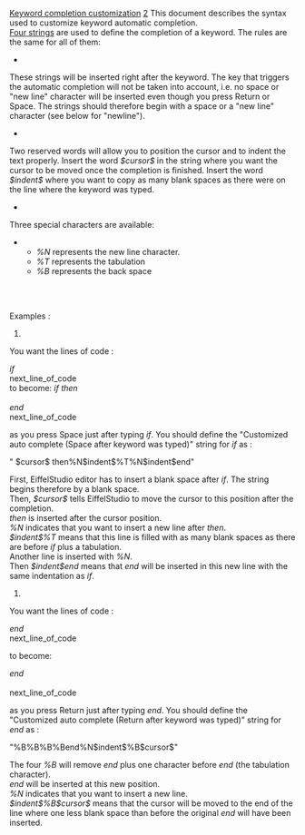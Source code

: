 [[Property:title|Keyword completion customization]]
[[Property:weight|2]]
This document describes the syntax used to customize keyword automatic completion. <br/>
[[Keywords automatic completion preferences|Four strings]]  are used to define the completion of a keyword. The rules are the same for all of them: 
*  
These strings will be inserted right after the keyword. The key that triggers the automatic completion will not be taken into account, i.e. no space or "new line" character will be inserted even though you press Return or Space. The strings should therefore begin with a space or a "new line" character (see below for "newline").

*  
Two reserved words will allow you to position the cursor and to indent the text properly. Insert the word ''$cursor$'' in the string where you want the cursor to be moved once the completion is finished. Insert the word ''$indent$'' where you want to copy as many blank spaces as there were on the line where the keyword was typed. 

*  
Three special characters are available:
**  ''%N'' represents the new line character. 
**  ''%T'' represents the tabulation 
**  ''%B'' represents the back space 
<br/>
<br/>


Examples :
#  
You want the lines of code :

''if'' <br/>
next_line_of_code <br/>

to become: 
''if'' <cursor here> ''then'' <br/>
<one more tabulation> <br/>
''end'' <br/>
next_line_of_code <br/>


as you press Space just after typing ''if''. You should define the "Customized auto complete (Space after keyword was typed)" string for ''if'' as : 

" $cursor$ then%N$indent$%T%N$indent$end"

First, EiffelStudio editor has to insert a blank space after ''if''. The string begins therefore by a blank space. <br/>
Then, ''$cursor$'' tells EiffelStudio to move the cursor to this position after the completion. <br/>
''then'' is inserted after the cursor position. <br/>
''%N'' indicates that you want to insert a new line after ''then''. <br/>
''$indent$%T'' means that this line is filled with as many blank spaces as there are before ''if'' plus a tabulation. <br/>
Another line is inserted with ''%N''. <br/>
Then ''$indent$end'' means that ''end'' will be inserted in this new line with the same indentation as ''if''. 

#  
You want the lines of code :

''end'' <br/>
next_line_of_code 

to become:

''end'' <br/>
<br/>
next_line_of_code 

as you press Return just after typing ''end''. You should define the "Customized auto complete (Return after keyword was typed)" string for ''end'' as : 

"%B%B%B%Bend%N$indent$%B$cursor$"

The four ''%B'' will remove ''end'' plus one character before ''end'' (the tabulation character). <br/>
''end'' will be inserted at this new position. <br/>
''%N'' indicates that you want to insert a new line. <br/>
''$indent$%B$cursor$'' means that the cursor will be moved to the end of the line where one less blank space than before the original ''end'' will have been inserted. 


{{note| '''Note''': EiffelStudio editor can insert spaces instead of tabulation when you use special character ''%T''. This is set in [[General Editor Preferences|another section of the preferences]] . <br/>
}}

{{seealso| '''See Also''' <br/>
[[Keywords automatic completion preferences|Keywords automatic completion preferences]]  <br/>
[[Default values for keyword completion preferences|Default values for keyword completion preferences]]  <br/>
}}




